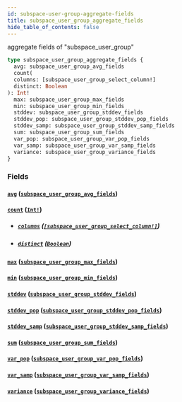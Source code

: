 ```yaml
---
id: subspace-user-group-aggregate-fields
title: subspace_user_group_aggregate_fields
hide_table_of_contents: false
---
```



aggregate fields of "subspace_user_group"

```graphql
type subspace_user_group_aggregate_fields {
  avg: subspace_user_group_avg_fields
  count(
  columns: [subspace_user_group_select_column!]
  distinct: Boolean
): Int!
  max: subspace_user_group_max_fields
  min: subspace_user_group_min_fields
  stddev: subspace_user_group_stddev_fields
  stddev_pop: subspace_user_group_stddev_pop_fields
  stddev_samp: subspace_user_group_stddev_samp_fields
  sum: subspace_user_group_sum_fields
  var_pop: subspace_user_group_var_pop_fields
  var_samp: subspace_user_group_var_samp_fields
  variance: subspace_user_group_variance_fields
}
```


### Fields

#### [`avg`](#) ([`subspace_user_group_avg_fields`](../objects/subspace-user-group-avg-fields))




#### [`count`](#) ([`Int!`](../scalars/int))


- ##### [`columns`](#) ([`[subspace_user_group_select_column!]`](../enums/subspace-user-group-select-column))




- ##### [`distinct`](#) ([`Boolean`](../scalars/boolean))




#### [`max`](#) ([`subspace_user_group_max_fields`](../objects/subspace-user-group-max-fields))




#### [`min`](#) ([`subspace_user_group_min_fields`](../objects/subspace-user-group-min-fields))




#### [`stddev`](#) ([`subspace_user_group_stddev_fields`](../objects/subspace-user-group-stddev-fields))




#### [`stddev_pop`](#) ([`subspace_user_group_stddev_pop_fields`](../objects/subspace-user-group-stddev-pop-fields))




#### [`stddev_samp`](#) ([`subspace_user_group_stddev_samp_fields`](../objects/subspace-user-group-stddev-samp-fields))




#### [`sum`](#) ([`subspace_user_group_sum_fields`](../objects/subspace-user-group-sum-fields))




#### [`var_pop`](#) ([`subspace_user_group_var_pop_fields`](../objects/subspace-user-group-var-pop-fields))




#### [`var_samp`](#) ([`subspace_user_group_var_samp_fields`](../objects/subspace-user-group-var-samp-fields))




#### [`variance`](#) ([`subspace_user_group_variance_fields`](../objects/subspace-user-group-variance-fields))






